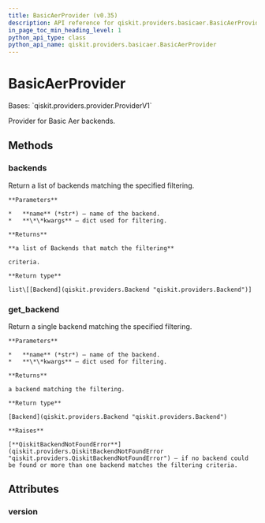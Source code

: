 ```yaml
---
title: BasicAerProvider (v0.35)
description: API reference for qiskit.providers.basicaer.BasicAerProvider in qiskit v0.35
in_page_toc_min_heading_level: 1
python_api_type: class
python_api_name: qiskit.providers.basicaer.BasicAerProvider
---
```


# BasicAerProvider

<Class id="qiskit.providers.basicaer.BasicAerProvider" isDedicatedPage={true} github="https://github.com/qiskit/qiskit/tree/stable/0.20/qiskit/providers/basicaer/basicaerprovider.py" signature="BasicAerProvider" modifiers="class">
  Bases: `qiskit.providers.provider.ProviderV1`

  Provider for Basic Aer backends.

  ## Methods

  <span id="qiskit-providers-basicaer-basicaerprovider-backends" />

  ### backends

  <Function id="qiskit.providers.basicaer.BasicAerProvider.backends" signature="BasicAerProvider.backends(name=None, filters=None, **kwargs)">
    Return a list of backends matching the specified filtering.

    **Parameters**

    *   **name** (*str*) – name of the backend.
    *   **\*\*kwargs** – dict used for filtering.

    **Returns**

    **a list of Backends that match the filtering**

    criteria.

    **Return type**

    list\[[Backend](qiskit.providers.Backend "qiskit.providers.Backend")]
  </Function>

  <span id="qiskit-providers-basicaer-basicaerprovider-get-backend" />

  ### get\_backend

  <Function id="qiskit.providers.basicaer.BasicAerProvider.get_backend" signature="BasicAerProvider.get_backend(name=None, **kwargs)">
    Return a single backend matching the specified filtering.

    **Parameters**

    *   **name** (*str*) – name of the backend.
    *   **\*\*kwargs** – dict used for filtering.

    **Returns**

    a backend matching the filtering.

    **Return type**

    [Backend](qiskit.providers.Backend "qiskit.providers.Backend")

    **Raises**

    [**QiskitBackendNotFoundError**](qiskit.providers.QiskitBackendNotFoundError "qiskit.providers.QiskitBackendNotFoundError") – if no backend could be found or more than one backend matches the filtering criteria.
  </Function>

  ## Attributes

  ### version

  <Attribute id="qiskit.providers.basicaer.BasicAerProvider.version" attributeValue="1" />
</Class>

